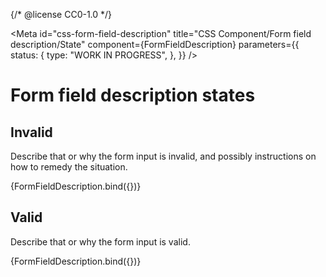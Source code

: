 {/* @license CC0-1.0 */}


<Meta
  id="css-form-field-description"
  title="CSS Component/Form field description/State"
  component={FormFieldDescription}
  parameters={{
    status: {
      type: "WORK IN PROGRESS",
    },
  }}
/>

# Form field description states

## Invalid

Describe that or why the form input is invalid, and possibly instructions on how to remedy the situation.

<Canvas>
  <Story
    name="Invalid"
    args={{
      id: "8cda724s-1512-4221-999e-9e0f6e10675",
      innerHTML: "This is a required field and must not be left empty.",
      status: "invalid",
    }}
  >
    {FormFieldDescription.bind({})}
  </Story>
</Canvas>

## Valid

Describe that or why the form input is valid.

<Canvas>
  <Story
    name="Valid"
    args={{
      id: "6fda501a-1512-4310-800d-7e4b5d305823",
      innerHTML: "This is very safe password!",
      status: "valid",
    }}
  >
    {FormFieldDescription.bind({})}
  </Story>
</Canvas>
